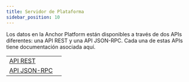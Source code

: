```yaml
---
title: Servidor de Plataforma
sidebar_position: 10
---
```



Los datos en la Anchor Platform están disponibles a través de dos APIs diferentes: una API REST y una API JSON-RPC. Cada una de estas APIs tiene documentación asociada aquí.

<MethodTable title="Tipos de API">

|                                       |   |
| ------------------------------------- | - |
| [API REST](./transactions/README.mdx) |   |
| [API JSON-RPC](./rpc/README.mdx)      |   |

</MethodTable>

